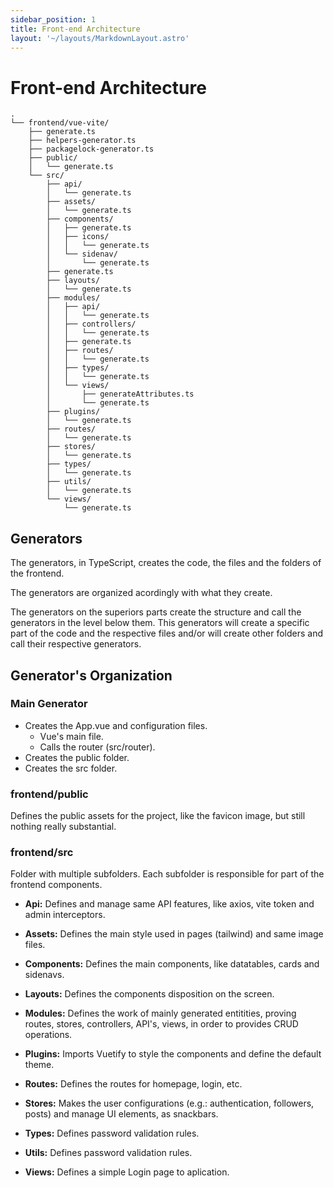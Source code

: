 ```yaml
---
sidebar_position: 1
title: Front-end Architecture
layout: '~/layouts/MarkdownLayout.astro'
---
```

# Front-end Architecture

```
.
└── frontend/vue-vite/
    ├── generate.ts
    ├── helpers-generator.ts
    ├── packagelock-generator.ts
    ├── public/
    │   └── generate.ts
    └── src/
        ├── api/
        │   └── generate.ts
        ├── assets/
        │   └── generate.ts
        ├── components/
        │   ├── generate.ts
        │   ├── icons/
        │   │   └── generate.ts
        │   └── sidenav/
        │       └── generate.ts
        ├── generate.ts
        ├── layouts/
        │   └── generate.ts
        ├── modules/
        │   ├── api/
        │   │   └── generate.ts
        │   ├── controllers/
        │   │   └── generate.ts
        │   ├── generate.ts
        │   ├── routes/
        │   │   └── generate.ts
        │   ├── types/
        │   │   └── generate.ts
        │   └── views/
        │       ├── generateAttributes.ts
        │       └── generate.ts
        ├── plugins/
        │   └── generate.ts
        ├── routes/
        │   └── generate.ts
        ├── stores/
        │   └── generate.ts
        ├── types/
        │   └── generate.ts
        ├── utils/
        │   └── generate.ts
        └── views/
            └── generate.ts
```
## Generators
The generators, in TypeScript, creates the code, the files and the folders of the frontend.

The generators are organized acordingly with what they create.

The generators on the superiors parts create the structure and call the generators in the level below them. This generators will create a specific part of the code and the respective files and/or will create other folders and call their respective generators.

## Generator's Organization
### Main Generator
- Creates the App.vue and configuration files.
    - Vue's main file.
    - Calls the router (src/router).
- Creates the public folder.
- Creates the src folder.

### frontend/public
Defines the public assets for the project, like the favicon image, but still nothing really substantial.

### frontend/src
Folder with multiple subfolders.
Each subfolder is responsible for part of the frontend components.


- **Api:** Defines and manage same API features, like axios, vite token and admin interceptors.

- **Assets:** Defines the main style used in pages (tailwind) and same image files.

- **Components:** Defines the main components, like datatables, cards and sidenavs.

- **Layouts:** Defines the components disposition on the screen.

- **Modules:** Defines the work of mainly generated entitities, proving routes, stores, controllers, API's, views, in order to provides CRUD operations.

- **Plugins:** Imports Vuetify to style the components and define the default theme.

- **Routes:** Defines the routes for homepage, login, etc.

- **Stores:** Makes the user configurations (e.g.: authentication, followers, posts) and manage UI elements, as snackbars.

- **Types:** Defines password validation rules.

- **Utils:** Defines password validation rules.

- **Views:** Defines a simple Login page to aplication.